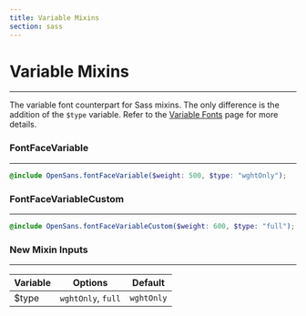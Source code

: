 ```yaml
---
title: Variable Mixins
section: sass
---
```


# Variable Mixins

---

The variable font counterpart for Sass mixins. The only difference is the addition of the `$type` variable. Refer to the [Variable Fonts](/docs/variable-fonts) page for more details.

### FontFaceVariable

---

```scss
@include OpenSans.fontFaceVariable($weight: 500, $type: "wghtOnly");
```

### FontFaceVariableCustom

---

```scss
@include OpenSans.fontFaceVariableCustom($weight: 600, $type: "full");
```

### New Mixin Inputs

---

| Variable | Options            | Default    |
| -------- | ------------------ | ---------- |
| $type    | `wghtOnly`, `full` | `wghtOnly` |
